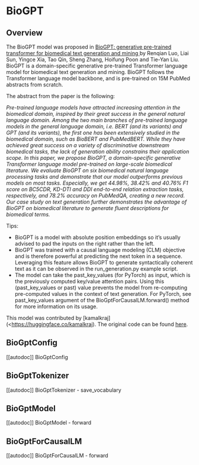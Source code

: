 <!--Copyright 2022 The HuggingFace Team. All rights reserved.

Licensed under the Apache License, Version 2.0 (the "License"); you may not use this file except in compliance with
the License. You may obtain a copy of the License at

http://www.apache.org/licenses/LICENSE-2.0

Unless required by applicable law or agreed to in writing, software distributed under the License is distributed on
an "AS IS" BASIS, WITHOUT WARRANTIES OR CONDITIONS OF ANY KIND, either express or implied. See the License for the
specific language governing permissions and limitations under the License.
-->

# BioGPT

## Overview

The BioGPT model was proposed in [BioGPT: generative pre-trained transformer for biomedical text generation and mining
](https://academic.oup.com/bib/advance-article/doi/10.1093/bib/bbac409/6713511?guestAccessKey=a66d9b5d-4f83-4017-bb52-405815c907b9)  by Renqian Luo, Liai Sun, Yingce Xia, Tao Qin, Sheng Zhang, Hoifung Poon and Tie-Yan Liu. BioGPT is a domain-specific generative pre-trained Transformer language model for biomedical text generation and mining. BioGPT follows the Transformer language model backbone, and is pre-trained on 15M PubMed abstracts from scratch.

The abstract from the paper is the following:

*Pre-trained language models have attracted increasing attention in the biomedical domain, inspired by their great success in the general natural language domain. Among the two main branches of pre-trained language models in the general language domain, i.e. BERT (and its variants) and GPT (and its variants), the first one has been extensively studied in the biomedical domain, such as BioBERT and PubMedBERT. While they have achieved great success on a variety of discriminative downstream biomedical tasks, the lack of generation ability constrains their application scope. In this paper, we propose BioGPT, a domain-specific generative Transformer language model pre-trained on large-scale biomedical literature. We evaluate BioGPT on six biomedical natural language processing tasks and demonstrate that our model outperforms previous models on most tasks. Especially, we get 44.98%, 38.42% and 40.76% F1 score on BC5CDR, KD-DTI and DDI end-to-end relation extraction tasks, respectively, and 78.2% accuracy on PubMedQA, creating a new record. Our case study on text generation further demonstrates the advantage of BioGPT on biomedical literature to generate fluent descriptions for biomedical terms.*

Tips:

- BioGPT is a model with absolute position embeddings so it’s usually advised to pad the inputs on the right rather than the left.
- BioGPT was trained with a causal language modeling (CLM) objective and is therefore powerful at predicting the next token in a sequence. Leveraging this feature allows BioGPT to generate syntactically coherent text as it can be observed in the run_generation.py example script.
- The model can take the past_key_values (for PyTorch) as input, which is the previously computed key/value attention pairs. Using this (past_key_values or past) value prevents the model from re-computing pre-computed values in the context of text generation. For PyTorch, see past_key_values argument of the BioGptForCausalLM.forward() method for more information on its usage.

This model was contributed by [kamalkraj](<https://huggingface.co/kamalkraj). The original code can be found [here](https://github.com/microsoft/BioGPT).

## BioGptConfig

[[autodoc]] BioGptConfig


## BioGptTokenizer

[[autodoc]] BioGptTokenizer
    - save_vocabulary


## BioGptModel

[[autodoc]] BioGptModel
    - forward


## BioGptForCausalLM

[[autodoc]] BioGptForCausalLM
    - forward